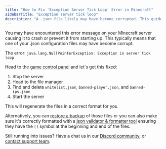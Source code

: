 ```yaml
---
title: "How to Fix 'Exception Server Tick Loop' Error in Minecraft"
sidebarTitle: "Exception server tick loop"
description: "A .json file likely may have become corrupted. This guide shows you how to fix this common error server owners face for a Minecraft server."
---
```


You may have encountered this error message on your Minecraft server causing it to crash or prevent it from starting up. This typically means that one of your .json configuration files may have become corrupt.

<Warning>The error: `java.lang.NullPointerException: Exception in server tick loop`</Warning>

Head to the [game control panel](https://game.xgamingserver.com) and let's get this fixed:

1. Stop the server
2. Head to the file manager
2. Find and delete `whitelist.json`, `banned-player.json`, and `banned-ips.json`
3. Start the server

This will regenerate the files in a correct format for you. 

Alternatively, you can [restore a backup](../../../lime/backups#mounting) of those files or you can also make sure it's correctly formatted with a [json validator & formatter tool](https://jsonlint.com/) ensuring they have the `[]` symbol at the beginning and end of the files.


Still running into issues? Have a chat us in our [Discord community](https://xgamingserver.com/discord), or [contact support team](https://xgamingserver.com/support).
